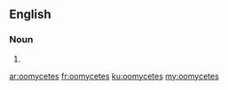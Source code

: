 ==English==

===Noun===
{{head|en}}

# {{plural of|oomycete}}

[[ar:oomycetes]]
[[fr:oomycetes]]
[[ku:oomycetes]]
[[my:oomycetes]]